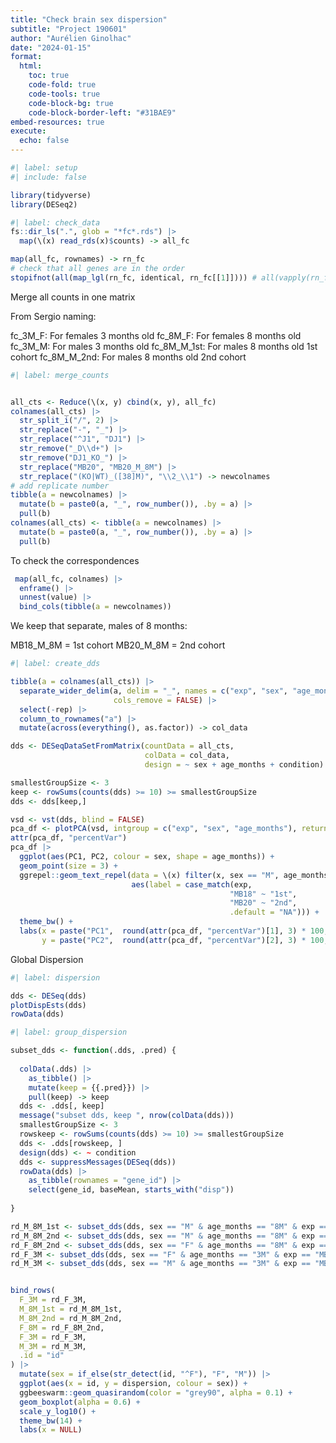 ```yaml
---
title: "Check brain sex dispersion"
subtitle: "Project 190601"
author: "Aurélien Ginolhac"
date: "2024-01-15"
format: 
  html:
    toc: true
    code-fold: true
    code-tools: true
    code-block-bg: true
    code-block-border-left: "#31BAE9"
embed-resources: true
execute: 
  echo: false
---
```



```r
#| label: setup
#| include: false

library(tidyverse)
library(DESeq2)
```


```r
#| label: check_data
fs::dir_ls(".", glob = "*fc*.rds") |> 
  map(\(x) read_rds(x)$counts) -> all_fc

map(all_fc, rownames) -> rn_fc
# check that all genes are in the order
stopifnot(all(map_lgl(rn_fc, identical, rn_fc[[1]]))) # all(vapply(rn_fc, FUN = \(x) identical(x, rn_fc[[1]]), FUN.VALUE = logical(1)))
```

Merge all counts in one matrix

From Sergio naming:
 
fc_3M_F: For females 3 months old
fc_8M_F: For females 8 months old
fc_3M_M: For males 3 months old
fc_8M_M_1st: For males 8 months old 1st cohort
fc_8M_M_2nd: For males 8 months old 2nd  cohort

```r
#| label: merge_counts


all_cts <- Reduce(\(x, y) cbind(x, y), all_fc) 
colnames(all_cts) |> 
  str_split_i("/", 2) |> 
  str_replace("-", "_") |> 
  str_replace("^J1", "DJ1") |> 
  str_remove("_D\\d+") |> 
  str_remove("DJ1_KO_") |>
  str_replace("MB20", "MB20_M_8M") |> 
  str_replace("(KO|WT)_([38]M)", "\\2_\\1") -> newcolnames
# add replicate number
tibble(a = newcolnames) |> 
  mutate(b = paste0(a, "_", row_number()), .by = a) |> 
  pull(b)
colnames(all_cts) <- tibble(a = newcolnames) |> 
  mutate(b = paste0(a, "_", row_number()), .by = a) |> 
  pull(b)
```

To check the correspondences


```r
 map(all_fc, colnames) |> 
  enframe() |> 
  unnest(value) |> 
  bind_cols(tibble(a = newcolnames))
```

We keep that separate, males of 8 months:

MB18_M_8M = 1st cohort
MB20_M_8M = 2nd cohort

```r
#| label: create_dds

tibble(a = colnames(all_cts)) |> 
  separate_wider_delim(a, delim = "_", names = c("exp", "sex", "age_months", "condition", "rep"),
                       cols_remove = FALSE) |> 
  select(-rep) |> 
  column_to_rownames("a") |> 
  mutate(across(everything(), as.factor)) -> col_data

dds <- DESeqDataSetFromMatrix(countData = all_cts,
                              colData = col_data,
                              design = ~ sex + age_months + condition)

smallestGroupSize <- 3
keep <- rowSums(counts(dds) >= 10) >= smallestGroupSize
dds <- dds[keep,]

vsd <- vst(dds, blind = FALSE)
pca_df <- plotPCA(vsd, intgroup = c("exp", "sex", "age_months"), returnData = TRUE)
attr(pca_df, "percentVar")
pca_df |> 
  ggplot(aes(PC1, PC2, colour = sex, shape = age_months)) +
  geom_point(size = 3) +
  ggrepel::geom_text_repel(data = \(x) filter(x, sex == "M", age_months == "8M"),
                           aes(label = case_match(exp,
                                                 "MB18" ~ "1st",
                                                 "MB20" ~ "2nd",
                                                 .default = "NA"))) +
  theme_bw() +
  labs(x = paste("PC1",  round(attr(pca_df, "percentVar")[1], 3) * 100, "%"),
       y = paste("PC2",  round(attr(pca_df, "percentVar")[2], 3) * 100, "%"))
```


Global Dispersion

```r
#| label: dispersion

dds <- DESeq(dds)
plotDispEsts(dds)
rowData(dds)
```


```r
#| label: group_dispersion

subset_dds <- function(.dds, .pred) {
  
  colData(.dds) |> 
    as_tibble() |> 
    mutate(keep = {{.pred}}) |> 
    pull(keep) -> keep
  dds <- .dds[, keep] 
  message("subset dds, keep ", nrow(colData(dds)))
  smallestGroupSize <- 3
  rowskeep <- rowSums(counts(dds) >= 10) >= smallestGroupSize
  dds <- .dds[rowskeep, ]
  design(dds) <- ~ condition
  dds <- suppressMessages(DESeq(dds))
  rowData(dds) |> 
    as_tibble(rownames = "gene_id") |>
    select(gene_id, baseMean, starts_with("disp"))
  
}

rd_M_8M_1st <- subset_dds(dds, sex == "M" & age_months == "8M" & exp == "MB18")
rd_M_8M_2nd <- subset_dds(dds, sex == "M" & age_months == "8M" & exp == "MB20")
rd_F_8M_2nd <- subset_dds(dds, sex == "F" & age_months == "8M" & exp == "MB18")
rd_F_3M <- subset_dds(dds, sex == "F" & age_months == "3M" & exp == "MB19")
rd_M_3M <- subset_dds(dds, sex == "M" & age_months == "3M" & exp == "MB19")


bind_rows(
  F_3M = rd_F_3M,
  M_8M_1st = rd_M_8M_1st,
  M_8M_2nd = rd_M_8M_2nd,
  F_8M = rd_F_8M_2nd, 
  F_3M = rd_F_3M,
  M_3M = rd_M_3M,
  .id = "id"
) |> 
  mutate(sex = if_else(str_detect(id, "^F"), "F", "M")) |>
  ggplot(aes(x = id, y = dispersion, colour = sex)) +
  ggbeeswarm::geom_quasirandom(color = "grey90", alpha = 0.1) +
  geom_boxplot(alpha = 0.6) +
  scale_y_log10() +
  theme_bw(14) + 
  labs(x = NULL)
```

